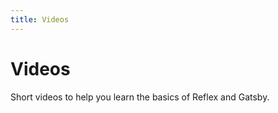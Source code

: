 ```yaml
---
title: Videos
---
```


<Container py="8">

<H1 m="0" fontWeight="extrabold">
  Videos
</H1>

<P fontSize="xl|2xl" mt="2" mb="0">
  Short videos to help you learn the basics of Reflex and Gatsby.
</P>

<Block
  src="video-card"
  heading="How to use the Blocks Library"
  url="https://www.youtube-nocookie.com/embed/7GXlCxSFITI"
/>

<Block
  src="video-card"
  heading="How to add custom colors"
  url="https://www.youtube-nocookie.com/embed/SRBAFNIMX5o"
/>

<Block
  src="video-card"
  heading="How to add custom fonts"
  url="https://www.youtube-nocookie.com/embed/Bhe3IUPN8M4"
/>

</Container>
